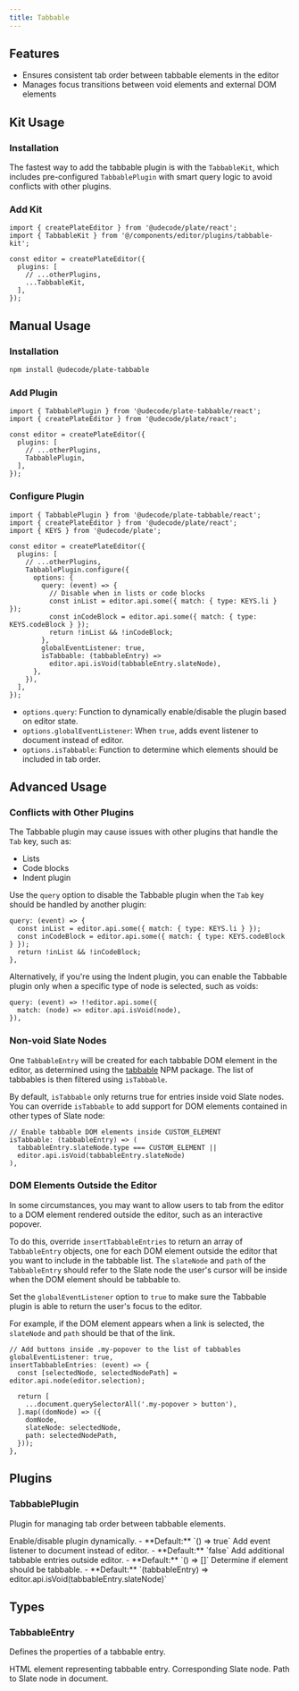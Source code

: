 ```yaml
---
title: Tabbable
---
```


<ComponentPreview name="tabbable-demo" />

<PackageInfo>

## Features

- Ensures consistent tab order between tabbable elements in the editor
- Manages focus transitions between void elements and external DOM elements

</PackageInfo>

## Kit Usage

<Steps>

### Installation

The fastest way to add the tabbable plugin is with the `TabbableKit`, which includes pre-configured `TabbablePlugin` with smart query logic to avoid conflicts with other plugins.

<ComponentSource name="tabbable-kit" />

### Add Kit

```tsx
import { createPlateEditor } from '@udecode/plate/react';
import { TabbableKit } from '@/components/editor/plugins/tabbable-kit';

const editor = createPlateEditor({
  plugins: [
    // ...otherPlugins,
    ...TabbableKit,
  ],
});
```

</Steps>

## Manual Usage

<Steps>

### Installation

```bash
npm install @udecode/plate-tabbable
```

### Add Plugin

```tsx
import { TabbablePlugin } from '@udecode/plate-tabbable/react';
import { createPlateEditor } from '@udecode/plate/react';

const editor = createPlateEditor({
  plugins: [
    // ...otherPlugins,
    TabbablePlugin,
  ],
});
```

### Configure Plugin

```tsx
import { TabbablePlugin } from '@udecode/plate-tabbable/react';
import { createPlateEditor } from '@udecode/plate/react';
import { KEYS } from '@udecode/plate';

const editor = createPlateEditor({
  plugins: [
    // ...otherPlugins,
    TabbablePlugin.configure({
      options: {
        query: (event) => {
          // Disable when in lists or code blocks
          const inList = editor.api.some({ match: { type: KEYS.li } });
          const inCodeBlock = editor.api.some({ match: { type: KEYS.codeBlock } });
          return !inList && !inCodeBlock;
        },
        globalEventListener: true,
        isTabbable: (tabbableEntry) => 
          editor.api.isVoid(tabbableEntry.slateNode),
      },
    }),
  ],
});
```

- `options.query`: Function to dynamically enable/disable the plugin based on editor state.
- `options.globalEventListener`: When `true`, adds event listener to document instead of editor.
- `options.isTabbable`: Function to determine which elements should be included in tab order.

</Steps>

## Advanced Usage

### Conflicts with Other Plugins

The Tabbable plugin may cause issues with other plugins that handle the `Tab` key, such as:

- Lists
- Code blocks
- Indent plugin

Use the `query` option to disable the Tabbable plugin when the `Tab` key should be handled by another plugin:

```tsx
query: (event) => {
  const inList = editor.api.some({ match: { type: KEYS.li } });
  const inCodeBlock = editor.api.some({ match: { type: KEYS.codeBlock } });
  return !inList && !inCodeBlock;
},
```

Alternatively, if you're using the Indent plugin, you can enable the Tabbable plugin only when a specific type of node is selected, such as voids:

```tsx
query: (event) => !!editor.api.some({
  match: (node) => editor.api.isVoid(node),
}),
```

### Non-void Slate Nodes

One `TabbableEntry` will be created for each tabbable DOM element in the editor, as determined using the [tabbable](https://www.npmjs.com/package/tabbable) NPM package. The list of tabbables is then filtered using `isTabbable`.

By default, `isTabbable` only returns true for entries inside void Slate nodes. You can override `isTabbable` to add support for DOM elements contained in other types of Slate node:

```tsx
// Enable tabbable DOM elements inside CUSTOM_ELEMENT
isTabbable: (tabbableEntry) => (
  tabbableEntry.slateNode.type === CUSTOM_ELEMENT ||
  editor.api.isVoid(tabbableEntry.slateNode)
),
```

### DOM Elements Outside the Editor

In some circumstances, you may want to allow users to tab from the editor to a DOM element rendered outside the editor, such as an interactive popover.

To do this, override `insertTabbableEntries` to return an array of `TabbableEntry` objects, one for each DOM element outside the editor that you want to include in the tabbable list. The `slateNode` and `path` of the `TabbableEntry` should refer to the Slate node the user's cursor will be inside when the DOM element should be tabbable to.

Set the `globalEventListener` option to `true` to make sure the Tabbable plugin is able to return the user's focus to the editor.

For example, if the DOM element appears when a link is selected, the `slateNode` and `path` should be that of the link.

```tsx
// Add buttons inside .my-popover to the list of tabbables
globalEventListener: true,
insertTabbableEntries: (event) => {
  const [selectedNode, selectedNodePath] = editor.api.node(editor.selection);

  return [
    ...document.querySelectorAll('.my-popover > button'),
  ].map((domNode) => ({
    domNode,
    slateNode: selectedNode,
    path: selectedNodePath,
  }));
},
```

## Plugins

### TabbablePlugin

Plugin for managing tab order between tabbable elements.

<API name="TabbablePlugin">
<APIOptions>
  <APIItem name="query" type="(event: KeyboardEvent) => boolean" optional>
    Enable/disable plugin dynamically.
    - **Default:** `() => true`
  </APIItem>
  <APIItem name="globalEventListener" type="boolean" optional>
    Add event listener to document instead of editor.
    - **Default:** `false`
  </APIItem>
  <APIItem name="insertTabbableEntries" type="(event: KeyboardEvent) => TabbableEntry[]" optional>
    Add additional tabbable entries outside editor.
    - **Default:** `() => []`
  </APIItem>
  <APIItem name="isTabbable" type="(tabbableEntry: TabbableEntry) => boolean" optional>
    Determine if element should be tabbable.
    - **Default:** `(tabbableEntry) => editor.api.isVoid(tabbableEntry.slateNode)`
  </APIItem>
</APIOptions>
</API>

## Types

### TabbableEntry

Defines the properties of a tabbable entry.

<API name="TabbableEntry">
<APIAttributes>
  <APIItem name="domNode" type="HTMLElement">
    HTML element representing tabbable entry.
  </APIItem>
  <APIItem name="slateNode" type="TNode">
    Corresponding Slate node.
  </APIItem>
  <APIItem name="path" type="Path">
    Path to Slate node in document.
  </APIItem>
</APIAttributes>
</API>